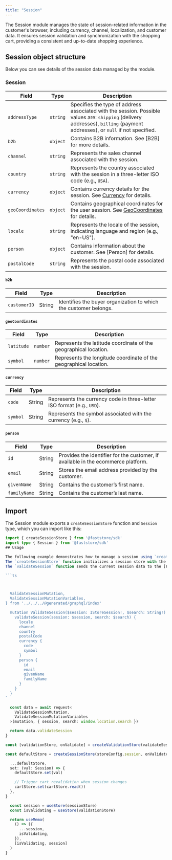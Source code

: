 ```yaml
---
title: "Session"
---
```


The Session module manages the state of session-related information in the customer's browser, including currency, channel, localization, and customer data. It ensures session validation and synchronization with the shopping cart, providing a consistent and up-to-date shopping experience.

## Session object structure

Below you can see details of the session data managed by the module.

### Session

| **Field**    | **Type** | **Description**                                               |
| ------------ | -------- | ------------------------------------------------------------- |
| `addressType` | `string`  | Specifies the type of address associated with the session. Possible values are: `shipping` (delivery addresses), `billing` (payment addresses), or `null` if not specified. |
| `b2b` | `object` | Contains B2B information. See [B2B] for more details.  |
| `channel`    | `string`   | Represents the sales channel associated with the session.                                   |
| `country`    | `string`   | Represents the country associated with the session in a three-letter ISO code (e.g., `USA`).          |
| `currency`   | `object`   | Contains currency details for the session. See [Currency](#currency) for details.            |
| `geoCoordinates` | `object`  | Contains geographical coordinates for the user session. See [GeoCoordinates](#geocoordinates) for details. |
| `locale`     | `string`   | Represents the locale of the session, indicating language and region (e.g., "en-US").    |
| `person`     | `object`   | Contains information about the customer. See [Person] for details. |
| `postalCode` | `string`   | Represents the postal code associated with the session.   |

#### `b2b`

| **Field** | **Type** | **Description**                           |
| --------- | -------- | ----------------------------------------- |
| `customerID`    | String   | Identifies the buyer organization to which the customer belongs. |

#### `geoCoordinates`

| **Field** | **Type** | **Description**                           |
| --------- | -------- | ----------------------------------------- |
| `latitude`    | `number`   | Represents the latitude coordinate of the geographical location. |
| `symbol`  | `number`   | Represents the longitude coordinate of the geographical location.              |

#### `currency`

| **Field** | **Type** | **Description**                           |
| --------- | -------- | ----------------------------------------- |
| `code`    | String   | Represents the currency code in three-letter ISO format (e.g., `USD`). |
| `symbol`  | String   | Represents the symbol associated with the currency (e.g., `$`).              |

#### `person`

| **Field**    | **Type** | **Description**                                         |
| ------------ | -------- | ------------------------------------------------------- |
| `id`         | String   | Provides the identifier for the customer, if available in the ecommerce platform. |
| `email`      | String   | Stores the email address provided by the customer.                  |
| `givenName`  | String   | Contains the customer’s first name.                                     |
| `familyName` | String   | Contains the customer’s last name.                                   |

## Import

The Session module exports a `createSessionStore` function and `Session` type, which you can import like this:

```ts
import { createSessionStore } from '@faststore/sdk'
import type { Session } from '@faststore/sdk'
## Usage

The following example demonstrates how to manage a session using `createSessionStore`.
The `createSessionStore` function initializes a session store with the provided default session and an optional validation function.
The `validateSession` function sends the current session data to the [FastStore API](https://developers.vtex.com/docs/guides/faststore/faststore-api-overview) for validation and returns the validated session.

```ts



  ValidateSessionMutation,
  ValidateSessionMutationVariables,
} from '../../../@generated/graphql/index'

  mutation ValidateSession($session: IStoreSession!, $search: String!) {
    validateSession(session: $session, search: $search) {
      locale
      channel
      country
      postalCode
      currency {
        code
        symbol
      }
      person {
        id
        email
        givenName
        familyName
      }
    }
  }
`

  const data = await request<
    ValidateSessionMutation,
    ValidateSessionMutationVariables
  >(mutation, { session, search: window.location.search })

  return data.validateSession
}

const [validationStore, onValidate] = createValidationStore(validateSession)

const defaultStore = createSessionStore(storeConfig.session, onValidate)

  ...defaultStore,
  set: (val: Session) => {
    defaultStore.set(val)

    // Trigger cart revalidation when session changes
    cartStore.set(cartStore.read())
  },
}

  const session = useStore(sessionStore)
  const isValidating = useStore(validationStore)

  return useMemo(
    () => ({
      ...session,
      isValidating,
    }),
    [isValidating, session]
  )
}
```
